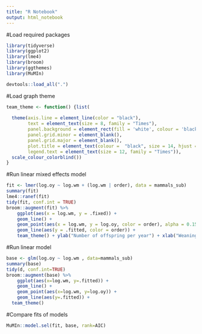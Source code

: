 ```yaml
---
title: "R Notebook"
output: html_notebook
---
```


#Load required packages
```r
library(tidyverse)
library(ggplot2)
library(lme4)
library(broom)
library(ggthemes)
library(MuMIn)

devtools::load_all(".")
```


#Load graph theme
```r
team_theme <- function() {list(
  
  theme(axis.line = element_line(color = "black"),
        text = element_text(size = 8, family = "Times"),
        panel.background = element_rect(fill = 'white', colour = 'black'),
        panel.grid.minor = element_blank(),
        panel.grid.major = element_blank(),
        plot.title = element_text(colour =  "black", size = 14, hjust = 0.5),
        legend.text = element_text(size = 12, family = "Times")),
  scale_colour_colorblind())
}
```
#Run linear mixed effects model
```r
fit <- lmer(log.oy ~ log.wm + (log.wm | order), data = mammals_sub)
summary(fit)
lme4::ranef(fit)
tidy(fit, conf.int = TRUE)
broom::augment(fit) %>%
    ggplot(aes(x = log.wm, y = .fixed)) +
    geom_line() +
    geom_point(aes(x = log.wm, y = log.oy, color = order), alpha = 0.15) +
    geom_line(aes(y = .fitted, color = order)) +
    team_theme() + ylab("Number of offspring per year") + xlab("Weaning age (months)")
```
#Run linear model
```r
base <- glm(log.oy ~ log.wm , data=mammals_sub)
summary(base)
tidy(d, conf.int=TRUE)
broom::augment(base) %>%
    ggplot(aes(x=log.wm, y=.fitted)) +
    geom_line() +
    geom_point(aes(x=log.wm, y=log.oy)) +
    geom_line(aes(y=.fitted)) +
  team_theme()
```
#Compare fits of models
```r
MuMIn::model.sel(fit, base, rank=AIC)
```


